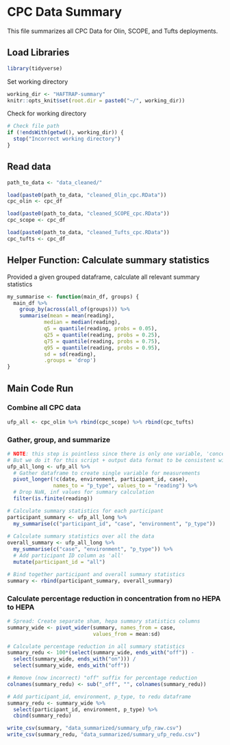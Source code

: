 # CPC Data Summary
This file summarizes all CPC Data for Olin, SCOPE, and Tufts deployments.

## Load Libraries
```r
library(tidyverse)
```

Set working directory
```r
working_dir <- "HAFTRAP-summary"
knitr::opts_knit$set(root.dir = paste0("~/", working_dir))
```

Check for working directory
```r
# Check file path
if (!endsWith(getwd(), working_dir)) {
  stop("Incorrect working directory")
}
```

## Read data
```r
path_to_data <- "data_cleaned/"

load(paste0(path_to_data, "cleaned_Olin_cpc.RData"))
cpc_olin <- cpc_df

load(paste0(path_to_data, "cleaned_SCOPE_cpc.RData"))
cpc_scope <- cpc_df

load(paste0(path_to_data, "cleaned_Tufts_cpc.RData"))
cpc_tufts <- cpc_df
```

## Helper Function: Calculate summary statistics
Provided a given grouped dataframe, calculate all relevant summary statistics
```r
my_summarise <- function(main_df, groups) {
  main_df %>%
    group_by(across(all_of(groups))) %>%
    summarise(mean = mean(reading),
            median = median(reading), 
            q5 = quantile(reading, probs = 0.05), 
            q25 = quantile(reading, probs = 0.25),
            q75 = quantile(reading, probs = 0.75),
            q95 = quantile(reading, probs = 0.95),
            sd = sd(reading),
            .groups = 'drop')
}
```

## Main Code Run
### Combine all CPC data
```r
ufp_all <- cpc_olin %>% rbind(cpc_scope) %>% rbind(cpc_tufts)
```

### Gather, group, and summarize
```r
# NOTE: this step is pointless since there is only one variable, 'concent'
# But we do it for this script + output data format to be consistent with Modulair
ufp_all_long <- ufp_all %>%
  # Gather dataframe to create single variable for measurements
  pivot_longer(!c(date, environment, participant_id, case), 
               names_to = "p_type", values_to = "reading") %>%
  # Drop NaN, inf values for summary calculation
  filter(is.finite(reading)) 

# Calculate summary statistics for each participant
participant_summary <- ufp_all_long %>%
  my_summarise(c("participant_id", "case", "environment", "p_type"))
  
# Calculate summary statistics over all the data
overall_summary <- ufp_all_long %>%
  my_summarise(c("case", "environment", "p_type")) %>%
  # Add participant ID column as 'all'
  mutate(participant_id = "all")

# Bind together participant and overall summary statistics
summary <- rbind(participant_summary, overall_summary)
```

### Calculate percentage reduction in concentration from no HEPA to HEPA
```r
# Spread: Create separate sham, hepa summary statistics columns
summary_wide <- pivot_wider(summary, names_from = case, 
                            values_from = mean:sd)

# Calculate percentage reduction in all summary statistics
summary_redu <- 100*(select(summary_wide, ends_with("off")) - 
  select(summary_wide, ends_with("on"))) / 
  select(summary_wide, ends_with("off"))

# Remove (now incorrect) "off" suffix for percentage reduction
colnames(summary_redu) <- sub("_off", "", colnames(summary_redu))

# Add participant_id, environment, p_type, to redu dataframe 
summary_redu <- summary_wide %>%
  select(participant_id, environment, p_type) %>%
  cbind(summary_redu)
```

```r
write_csv(summary, "data_summarized/summary_ufp_raw.csv")
write_csv(summary_redu, "data_summarized/summary_ufp_redu.csv")
```


